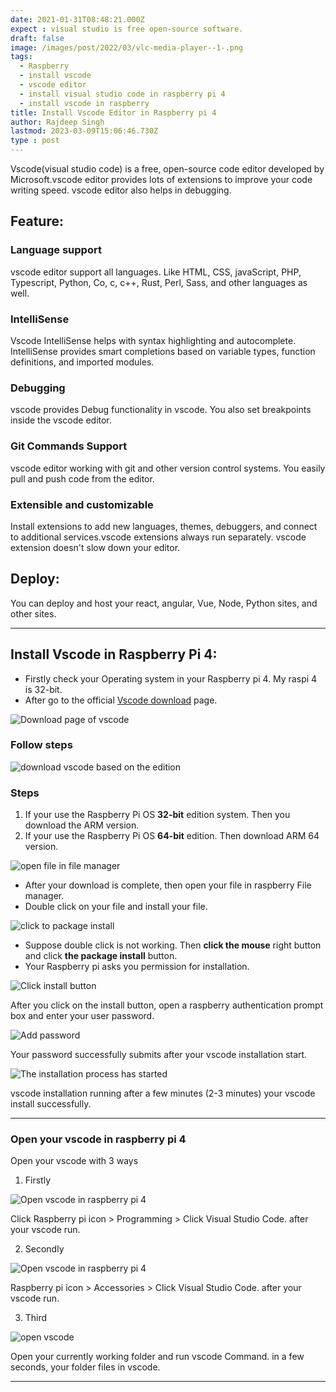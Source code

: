 ```yaml
---
date: 2021-01-31T08:48:21.000Z
expect : visual studio is free open-source software.
draft: false
image: /images/post/2022/03/vlc-media-player--1-.png
tags:
  - Raspberry
  - install vscode
  - vscode editor
  - install visual studio code in raspberry pi 4
  - install vscode in raspberry
title: Install Vscode Editor in Raspberry pi 4
author: Rajdeep Singh
lastmod: 2023-03-09T15:06:46.730Z
type : post
---
```


Vscode(visual studio code) is a free, open-source code editor developed by
Microsoft.vscode editor provides lots of extensions to improve your code writing
speed. vscode editor also helps in debugging.

## **Feature:**

### Language support

vscode editor support all languages. Like HTML, CSS, javaScript, PHP,
Typescript, Python, Co, c, c++, Rust, Perl, Sass, and other languages as well.

### IntelliSense

Vscode IntelliSense helps with syntax highlighting and autocomplete.
IntelliSense provides smart completions based on variable types, function
definitions, and imported modules.

### Debugging

vscode provides Debug functionality in vscode. You also set breakpoints inside
the vscode editor.

### Git Commands Support

vscode editor working with git and other version control systems. You easily
pull and push code from the editor.

### Extensible and customizable

Install extensions to add new languages, themes, debuggers, and connect to
additional services.vscode extensions always run separately. vscode extension
doesn't slow down your editor.

## **Deploy:**

You can deploy and host your react, angular, Vue, Node, Python sites, and other
sites.

---

## **Install Vscode in Raspberry Pi 4:**

- Firstly check your Operating system in your Raspberry pi 4. My raspi 4 is 32-bit.
- After go to the official [Vscode download](https://code.visualstudio.com/download) page.

![Download page of vscode](/images/post/2021/01/visualstudio.png "Download page of vscode")

### Follow steps

![download vscode based on the edition](/images/post/2021/01/Steps.png "download vscode based on the edition")

### **Steps**

1. If your use the Raspberry Pi OS **32-bit** edition system. Then you download the ARM version.
2. If your use the Raspberry Pi OS **64-bit** edition. Then download ARM 64 version.

![open file in file manager](/images/post/2021/01/vscodeeditor.png "open file in file manager")

- After your download is complete, then open your file in raspberry File manager.
- Double click on your file and install your file.

![click to package install](/images/post/2021/01/vscodeeditor2.png "click to package install")

- Suppose double click is not working. Then **click the mouse** right button and click **the package install** button.
- Your Raspberry pi asks you permission for installation.

![Click install button](/images/post/2021/01/vscodeeditor4.png "Click install button")

After you click on the install button, open a raspberry authentication prompt
box and enter your user password.

![Add password](/images/post/2021/01/vscodeeditor5.png "Add password")

Your password successfully submits after your vscode installation start.

![The installation process has started](/images/post/2021/01/vscodeeditor6.png "The installation process has started")

vscode installation running after a few minutes (2-3 minutes) your vscode
install successfully.

---

### Open your vscode in raspberry pi 4

Open your vscode with 3 ways

1. Firstly

![Open vscode in raspberry pi 4](/images/post/2021/01/open-vs-code.png "Open vscode in raspberry pi 4")

Click Raspberry pi icon > Programming > Click Visual Studio Code. after your vscode run.

2. Secondly

![Open vscode in raspberry pi 4](/images/post/2021/01/vscodeeditor-2.png "Open vscode in raspberry pi 4")

Raspberry pi icon > Accessories > Click Visual Studio Code. after your vscode run.

3. Third

![open vscode](/images/post/2021/01/vscode-command.png "open vscode")

Open your currently working folder and run vscode Command. in a few seconds,
your folder files in vscode.

---
